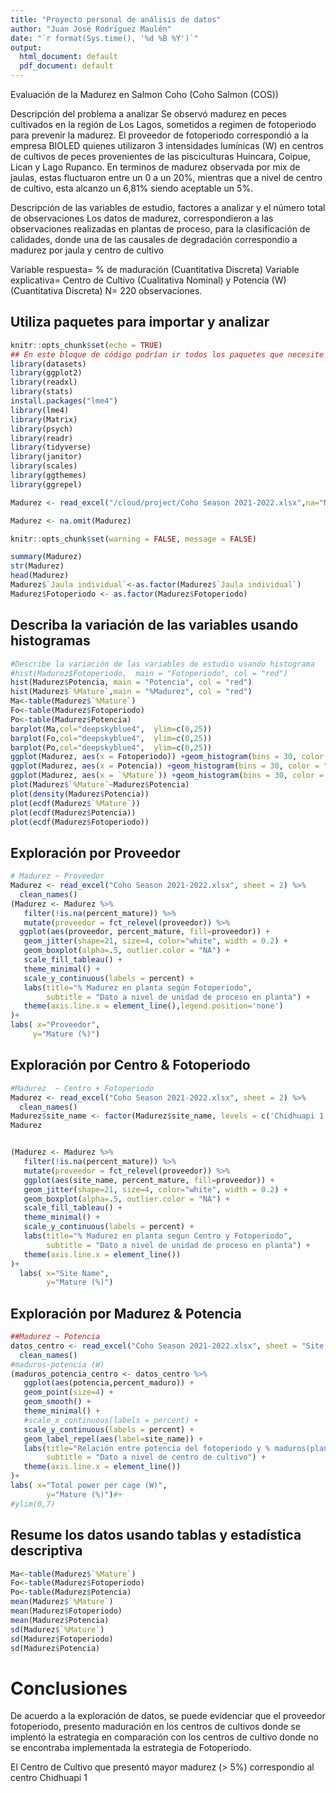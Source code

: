 ```yaml
---
title: "Proyecto personal de análisis de datos"
author: "Juan José Rodríguez Maulén"
date: "`r format(Sys.time(), '%d %B %Y')`"
output:
  html_document: default
  pdf_document: default
---
```


Evaluación de la Madurez en Salmon Coho (Coho Salmon (COS))

Descripción del problema a analizar
Se observó madurez en peces cultivados en la región de Los Lagos, sometidos a regimen de fotoperiodo para prevenir la madurez. El proveedor de fotoperiodo correspondió a la empresa BIOLED quienes utilizaron 3 intensidades lumínicas (W) en centros de cultivos de peces provenientes de las pisciculturas Huincara, Coipue, Lican y Lago Rupanco. En terminos de madurez observada por mix de jaulas, estas fluctuaron entre un 0 a un 20%, mientras que a nivel de centro de cultivo, esta alcanzo un 6,81% siendo aceptable un 5%.

Descripción de las variables de estudio, factores a analizar y el número total de observaciones
Los datos de madurez, correspondieron a las observaciones realizadas en plantas de proceso, para la clasificación de calidades, donde una de las causales de degradación correspondio a madurez por jaula y centro de cultivo

Variable respuesta= % de maduración (Cuantitativa Discreta)
Variable explicativa= Centro de Cultivo (Cualitativa Nominal) y Potencia (W) (Cuantitativa Discreta)
N= 220 observaciones.

## Utiliza paquetes para importar y analizar
```r
knitr::opts_chunk$set(echo = TRUE)
## En este bloque de código podrían ir todos los paquetes que necesite habilitar o install.packages
library(datasets)
library(ggplot2)
library(readxl)
library(stats)
install.packages("lme4")
library(lme4)
library(Matrix)
library(psych)
library(readr)
library(tidyverse)
library(janitor)
library(scales)
library(ggthemes)
library(ggrepel)
```


```r
Madurez <- read_excel("/cloud/project/Coho Season 2021-2022.xlsx",na="NA", sheet = 2)

Madurez <- na.omit(Madurez)
```

```r
knitr::opts_chunk$set(warning = FALSE, message = FALSE) 
```

```r
summary(Madurez)
str(Madurez)
head(Madurez)
Madurez$`Jaula individual`<-as.factor(Madurez$`Jaula individual`)
Madurez$Fotoperiodo <- as.factor(Madurez$Fotoperiodo)
```
## Describa la variación de las variables usando histogramas
```r
#Describe la variación de las variables de estudio usando histograma
#hist(Madurez$Fotoperiodo,  main = "Fotoperiodo", col = "red")
hist(Madurez$Potencia, main = "Potencia", col = "red")
hist(Madurez$`%Mature`,main = "%Madurez", col = "red")
Ma<-table(Madurez$`%Mature`)
Fo<-table(Madurez$Fotoperiodo)
Po<-table(Madurez$Potencia)
barplot(Ma,col="deepskyblue4",  ylim=c(0,25))
barplot(Fo,col="deepskyblue4",  ylim=c(0,25))
barplot(Po,col="deepskyblue4",  ylim=c(0,25))
ggplot(Madurez, aes(x = Fotoperiodo)) +geom_histogram(bins = 30, color = "black", fill="red")
ggplot(Madurez, aes(x = Potencia)) +geom_histogram(bins = 30, color = "black", fill="red")
ggplot(Madurez, aes(x = `%Mature`)) +geom_histogram(bins = 30, color = "black", fill="red")
plot(Madurez$`%Mature`~Madurez$Potencia)
plot(density(Madurez$Potencia))
plot(ecdf(Madurez$`%Mature`))
plot(ecdf(Madurez$Potencia))
plot(ecdf(Madurez$Fotoperiodo))
```

## Exploración por Proveedor 
```r
# Madurez ~ Proveedor 
Madurez <- read_excel("Coho Season 2021-2022.xlsx", sheet = 2) %>% 
  clean_names()
(Madurez <- Madurez %>% 
   filter(!is.na(percent_mature)) %>% 
   mutate(proveedor = fct_relevel(proveedor)) %>% 
  ggplot(aes(proveedor, percent_mature, fill=proveedor)) +
   geom_jitter(shape=21, size=4, color="white", width = 0.2) +
   geom_boxplot(alpha=.5, outlier.color = "NA") +
   scale_fill_tableau() +
   theme_minimal() +
   scale_y_continuous(labels = percent) +
   labs(title="% Madurez en planta según Fotoperiodo",
        subtitle = "Dato a nivel de unidad de proceso en planta") +
   theme(axis.line.x = element_line(),legend.position='none')
)+
labs( x="Proveedor", 
     y="Mature (%)")

```

## Exploración por Centro & Fotoperiodo 
```r
#Madurez  ~ Centro + Fotoperiodo
Madurez <- read_excel("Coho Season 2021-2022.xlsx", sheet = 2) %>% 
  clean_names()
Madurez$site_name <- factor(Madurez$site_name, levels = c('Chidhuapi 1', 'Chope','Chidhuapi 2', 'Colaco 4','Punta Yoye','Teupa', 'Compu', 'Aulin','Cachihue', 'Chidhuapi 3','Linguar','Malomacum'))
Madurez


(Madurez <- Madurez %>% 
   filter(!is.na(percent_mature)) %>% 
   mutate(proveedor = fct_relevel(proveedor)) %>% 
   ggplot(aes(site_name, percent_mature, fill=proveedor)) +
   geom_jitter(shape=21, size=4, color="white", width = 0.2) +
   geom_boxplot(alpha=.5, outlier.color = "NA") +
   scale_fill_tableau() +
   theme_minimal() +
   scale_y_continuous(labels = percent) +
   labs(title="% Madurez en planta segun Centro y Fotoperiodo",
        subtitle = "Dato a nivel de unidad de proceso en planta") +
   theme(axis.line.x = element_line())
)+
  labs( x="Site Name", 
        y="Mature (%)")

```


## Exploración por Madurez & Potencia
```r
##Madurez ~ Potencia 
datos_centro <- read_excel("Coho Season 2021-2022.xlsx", sheet = "Site detail", skip = 2) %>% 
  clean_names()
#maduros-potencia (W)
(maduros_potencia_centro <- datos_centro %>% 
   ggplot(aes(potencia,percent_maduro)) +
   geom_point(size=4) +
   geom_smooth() +
   theme_minimal() +
   #scale_x_continuous(labels = percent) +
   scale_y_continuous(labels = percent) +
   geom_label_repel(aes(label=site_name)) +
   labs(title="Relación entre potencia del fotoperiodo y % maduros(planta)",
        subtitle = "Dato a nivel de centro de cultivo") +
   theme(axis.line.x = element_line())
)+
labs( x="Total power per cage (W)", 
        y="Mature (%)")#+
#ylim(0,7)
```




## Resume los datos usando tablas y estadística descriptiva
```r
Ma<-table(Madurez$`%Mature`)
Fo<-table(Madurez$Fotoperiodo)
Po<-table(Madurez$Potencia)
mean(Madurez$`%Mature`)
mean(Madurez$Fotoperiodo)
mean(Madurez$Potencia)
sd(Madurez$`%Mature`)
sd(Madurez$Fotoperiodo)
sd(Madurez$Potencia)
```

# Conclusiones

De acuerdo a la exploración de datos, se puede evidenciar que el proveedor fotoperiodo, presento maduración en los centros de cultivos donde se implentó la estrategia en comparación con los centros de cultivo donde no se encontraba implementada la estrategia de Fotoperiodo.

El Centro de Cultivo que presentó mayor madurez (> 5%) correspondio al centro Chidhuapi 1
